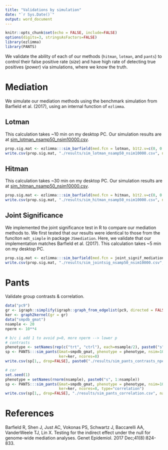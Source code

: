 ```yaml
---
title: "Validations by simulation"
date: "`r Sys.Date()`"
output: word_document
---
```


```r
knitr::opts_chunk$set(echo = FALSE, include=FALSE)
options(digits=3, stringsAsFactors=FALSE)
library(ezlimma)
library(PANTS)
```

We validate the ability of each of our methods (`hitman`, `lotman`, and `pants`) to control their false positive rate (*size*) and have high rate of detecting true positives (*power*) via simulations, where we know the truth.

# Mediation

We simulate our mediation methods using the benchmark simulation from Barfield et al. (2017), using an internal function of `ezlimma`.

## Lotman

This calculation takes ~10 min on my desktop PC. Our simulation results are at [sim_lotman_nsamp50_nsim10000.csv](./results/sim_lotman_nsamp50_nsim10000.csv).

```r
prop.sig.mat <- ezlimma:::sim_barfield(med.fcn = lotman, b1t2.v=c(0, 0.14, 0.39), nsim = 10**4)
write.csv(prop.sig.mat, "./results/sim_lotman_nsamp50_nsim10000.csv", na="")
```

## Hitman

This calculation takes ~30 min on my desktop PC. Our simulation results are at [sim_hitman_nsamp50_nsim10000.csv](./results/sim_hitman_nsamp50_nsim10000.csv).

```r
prop.sig.mat <- ezlimma:::sim_barfield(med.fcn = hitman, b1t2.v=c(0, 0.14, 0.39), nsim = 10**4, ngene=99)
write.csv(prop.sig.mat, "./results/sim_hitman_nsamp50_nsim10000.csv", na="")
```

## Joint Significance

We implemented the joint significance test in R to compare our mediation methods to. We first tested that our results were identical to those from the funciton `mdt_simple` in package `JSmediation`. Here, we validate that our implementation matches Barfield et al. (2017). This calculation takes ~5 min on my desktop PC. 

```r
prop.sig.mat <- ezlimma:::sim_barfield(med.fcn = joint_signif_mediation, b1t2.v=c(0, 0.14, 0.39), nsim = 10**4)
write.csv(prop.sig.mat, "./results/sim_jointsig_nsamp50_nsim10000.csv", na="")
```

# Pants

Validate group contrasts & correlation.

```r
data("pc9")
gr <- igraph::simplify(igraph::graph_from_edgelist(pc9, directed = FALSE))
ker <- graph2kernel(gr = gr)
data("smpdb_gmat")
nsample <- 20
nperm <- 10**4

# b/c i add 1 to avoid p=0, more nperm --> lower p
# contrasts
phenotype <- setNames(rep(c("trt", "ctrl"), each=nsample/2), paste0("s", 1:nsample))
sp <- PANTS:::sim_pants(Gmat=smpdb_gmat, phenotype = phenotype, nsim=10, nperm=nperm, effect.v = c(0, 0.2), 
                        ker=ker, ncores=8)
write.csv(sp[1,, drop=FALSE], paste0("./results/sim_pants_contrasts_nperm", nperm, ".csv"), na="")

# cor
set.seed(1)
phenotype = setNames(rnorm(nsample), paste0("s", 1:nsample))
sp <- PANTS:::sim_pants(Gmat=smpdb_gmat, phenotype = phenotype, nsim=100, nperm=nperm, effect.v = c(0, 0.2), 
                        ker=ker, ncores=8, type="correlation")
write.csv(sp[1,, drop=FALSE], "./results/sim_pants_correlation.csv", na="")
```

# References
Barfield R, Shen J, Just AC, Vokonas PS, Schwartz J, Baccarelli AA, VanderWeele TJ, Lin X. Testing for the indirect 
effect under the null for genome-wide mediation analyses. Genet Epidemiol. 2017 Dec;41(8):824-833.
